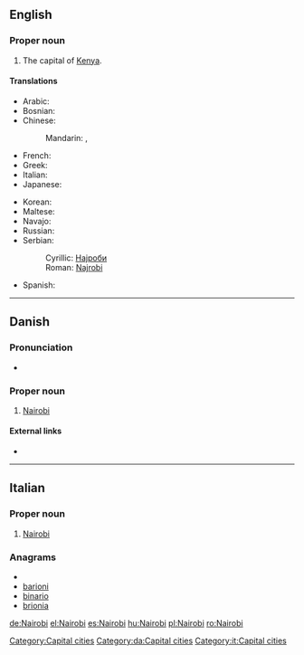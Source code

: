 ==English==
{{wikipedia}}

===Proper noun===
{{en-proper noun}}

# The capital of [[Kenya]].

====Translations====
{{trans-top|capital of Kenya}}
* Arabic: {{t|ar|نيروبي|m|tr=nayruubi}}
* Bosnian: {{t-|bs|Najrobi|m}}
* Chinese:
*: Mandarin: {{t|cmn|內羅畢|sc=Hani}}, {{t|cmn|内罗毕|tr=Nèiluóbì|sc=Hani}}
* French: {{t-|fr|Nairobi}}
* Greek: {{t+|el|Ναϊρόμπι}}
* Italian: {{t-|it|Nairobi|f}}
* Japanese: {{t|ja|ナイロビ|tr=Nairobi}}
{{trans-mid}}
* Korean: {{t+|ko|나이로비|tr=Nairobi}}
* Maltese: {{t-|mt|Najrobi|xs=Maltese}}
* Navajo: {{tø|nv|Naiwóobii}}
* Russian: {{t+|ru|Найроби|m|tr=Najróbi}} {{indeclinable}}
* Serbian:
*: Cyrillic: [[Најроби#Serbian|Најроби]] {{m}}
*: Roman: [[Najrobi#Serbian|Najrobi]] {{m}}
* Spanish: {{t+|es|Nairobi|m}}
{{trans-bottom}}

[[Category:Capital cities]]

----

==Danish==

===Pronunciation===
* {{IPA|/najroːbi/|[najˈʁoːb̥i]|lang=da}}

===Proper noun===
{{infl|da|proper noun}}

# [[Nairobi#English|Nairobi]] {{gloss|the capital of Kenya}}

====External links====
* {{pedialite|lang=da}}

[[Category:da:Capital cities]]

----

==Italian==
{{wikipedia|lang=it}}
===Proper noun===
{{it-proper noun}} {{f}}
# [[#English|Nairobi]]

===Anagrams===
* {{alphagram|abiinor}}
* [[barioni#Italian|barioni]]
* [[binario#Italian|binario]]
* [[brionia#Italian|brionia]]

[[Category:it:Capital cities]]

[[de:Nairobi]]
[[el:Nairobi]]
[[es:Nairobi]]
[[hu:Nairobi]]
[[pl:Nairobi]]
[[ro:Nairobi]]